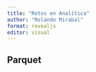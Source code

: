 ```yaml
---
title: "Retos en Analítica"
author: "Rolando Mirabal"
format: revealjs
editor: visual
---
```


## Parquet

